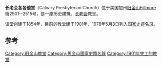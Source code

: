 {{Infobox NRHP
  | name = 长老会各各他堂
  | nrhp_type = 
  | image = Calvary Presbyterian (San Francisco, California) 3.JPG
  | caption = 
  | location= 美国加州[[旧金山|旧金山]]Fillmore街2501--2515号
  | lat_degrees = 37
  | lat_minutes = 47
  | lat_seconds = 34
  | lat_direction = N
  | long_degrees = 122
  | long_minutes = 26
  | long_seconds = 1
  | long_direction = W
  | coord_display = inline,title
  | locmapin = California
  | built = {{Start date|1901}}
  | architect OR builder = McKay,J.H.; McDougall Brothers            
  | added = 1978年5月3日
  | area = {{convert|0.5|acre}}
  | refnum = 78000755<ref name="nris">{{NRISref|version=2010a}}</ref>
}}
'''长老会各各他堂'''（Calvary Presbyterian Church）位于美国加州[[旧金山|旧金山]]Fillmore街2501--2515号，是一座历史建筑、[[长老会|长老会]]教堂。

该堂创建于1854年，目前的教堂建于1901年，1978年5月3日列入[[国家史迹名录|国家史迹名录]]。

==参考==
{{reflist}}

{{旧金山}}

[[Category:旧金山教堂|Category:旧金山教堂]]
[[Category:舊金山國家史蹟名錄|Category:舊金山國家史蹟名錄]]
[[Category:1901年完工的教堂|Category:1901年完工的教堂]]